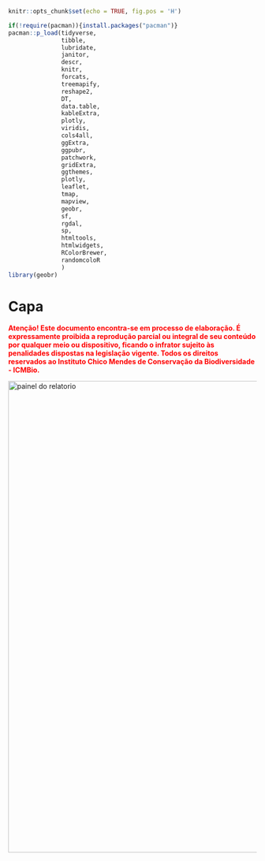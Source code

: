 \pagestyle{plain}

```r
knitr::opts_chunk$set(echo = TRUE, fig.pos = 'H')
```

```r


if(!require(pacman)){install.packages("pacman")}
pacman::p_load(tidyverse,
               tibble, 
               lubridate,
               janitor,
               descr,
               knitr,
               forcats,
               treemapify,
               reshape2,
               DT,
               data.table,
               kableExtra,
               plotly,
               viridis,
               cols4all,
               ggExtra,
               ggpubr,
               patchwork,
               gridExtra,
               ggthemes,
               plotly,
               leaflet,
               tmap,
               mapview,
               geobr,
               sf,
               rgdal,
               sp,
               htmltools,
               htmlwidgets,
               RColorBrewer,
               randomcoloR
               )
library(geobr)

```

# Capa {#inicio .unnumbered}

<font color="red">**Atenção! Este documento encontra-se em processo de elaboração. É expressamente proibida a reprodução parcial ou integral de seu conteúdo por qualquer meio ou dispositivo, ficando o infrator sujeito às penalidades dispostas na legislação vigente. Todos os direitos reservados ao Instituto Chico Mendes de Conservação da Biodiversidade - ICMBio.**</font>

<a href="https://cemave-sede.github.io/painel4/"><img src="imagens/capa/capa_rel_monitora_2014_22.png" alt="painel do relatorio" width="600" height="957" align="center" style="margin: 0 0 0 0"/></a>

